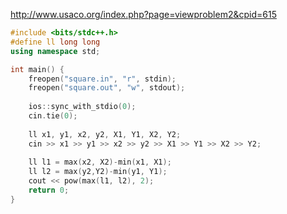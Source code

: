 http://www.usaco.org/index.php?page=viewproblem2&cpid=615

```cpp
#include <bits/stdc++.h>
#define ll long long
using namespace std;

int main() {
    freopen("square.in", "r", stdin);
    freopen("square.out", "w", stdout);
    
    ios::sync_with_stdio(0);
    cin.tie(0);
    
    ll x1, y1, x2, y2, X1, Y1, X2, Y2;
    cin >> x1 >> y1 >> x2 >> y2 >> X1 >> Y1 >> X2 >> Y2;
    
    ll l1 = max(x2, X2)-min(x1, X1);
    ll l2 = max(y2,Y2)-min(y1, Y1);
    cout << pow(max(l1, l2), 2);
    return 0;
}
```
